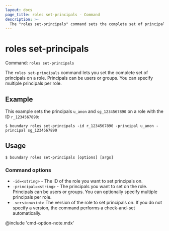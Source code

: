 ```yaml
---
layout: docs
page_title: roles set-principals - Command
description: >-
  The "roles set-principals" command sets the complete set of principals on an existing role resource. Principals can be users or groups.
---
```


# roles set-principals

Command: `roles set-principals`

The `roles set-principals` command lets you set the complete set of principals on a role.
Principals can be users or groups.
You can specify multiple principals per role.

## Example

This example sets the principals `u_anon` and `sg_1234567890` on a role with the ID `r_1234567890`:

```shell-session
$ boundary roles set-principals -id r_1234567890 -principal u_anon -principal sg_1234567890
```

## Usage

<CodeBlockConfig hideClipboard>

```shell-session
$ boundary roles set-principals [options] [args]
```

</CodeBlockConfig>

### Command options

- `-id=<string>` - The ID of the role you want to set principals on.
- `-principal=<string>` - The principals you want to set on the role.
Principals can be users or groups.
You can optionally specify multiple principals per role.
- `-version=<int>` The version of the role to set principals on.
If you do not specify a version, the command performs a check-and-set automatically.

@include 'cmd-option-note.mdx'